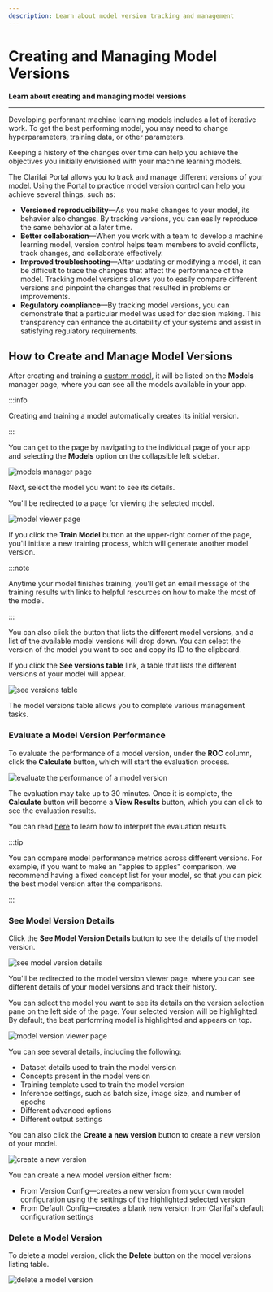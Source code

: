 ```yaml
---
description: Learn about model version tracking and management
---
```


# Creating and Managing Model Versions

**Learn about creating and managing model versions**
<hr />

Developing performant machine learning models includes a lot of iterative work. To get the best performing model, you may need to change hyperparameters, training data, or other parameters. 

Keeping a history of the changes over time can help you achieve the objectives you initially envisioned with your machine learning models. 

The Clarifai Portal allows you to track and manage different versions of your model. Using the Portal to practice model version control can help you achieve several things, such as:

- **Versioned reproducibility**—As you make changes to your model, its behavior also changes. By tracking versions, you can easily reproduce the same behavior at a later time. 
- **Better collaboration**—When you work with a team to develop a machine learning model, version control helps team members to avoid conflicts, track changes, and collaborate effectively.
- **Improved troubleshooting**—After updating or modifying a model, it can be difficult to trace the changes that affect the performance of the model. Tracking model versions allows you to easily compare different versions and pinpoint the changes that resulted in problems or improvements. 
- **Regulatory compliance**—By tracking model versions, you can demonstrate that a particular model was used for decision making. This transparency can enhance the auditability of your systems and assist in satisfying regulatory requirements. 

## How to Create and Manage Model Versions

After creating and training a [custom model](https://docs.clarifai.com/portal-guide/model/pcustom-model-walkthrough/), it will be listed on the **Models** manager page, where you can see all the models available in your app. 

:::info

Creating and training a model automatically creates its initial version. 

:::


You can get to the page by navigating to the individual page of your app and selecting the **Models** option on the collapsible left sidebar. 

![models manager page](/img/community/model_versions/model_versions_1.png)

Next, select the model you want to see its details.

You'll be redirected to a page for viewing the selected model. 

![model viewer page](/img/community/model_versions/model_versions_2.png)

If you click the **Train Model** button at the upper-right corner of the page, you'll initiate a new training process, which will generate another model version.

:::note

Anytime your model finishes training, you'll get an email message of the training results with links to helpful resources on how to make the most of the model.  

:::

You can also click the button that lists the different model versions, and a list of the available model versions will drop down. You can select the version of the model you want to see and copy its ID to the clipboard. 

If you click the **See versions table** link, a table that lists the different versions of your model will appear. 

![see versions table](/img/community/model_versions/model_versions_3.png)

The model versions table allows you to complete various management tasks. 

### Evaluate a Model Version Performance

To evaluate the performance of a model version, under the **ROC** column, click the **Calculate** button, which will start the evaluation process.

![evaluate the performance of a model version](/img/community/model_versions/model_versions_4.png)

The evaluation may take up to 30 minutes. Once it is complete, the **Calculate** button will become a **View Results** button, which you can click to see the evaluation results.

You can read [here](https://docs.clarifai.com/portal-guide/evaluate/interpreting-evaluations/) to learn how to interpret the evaluation results.

:::tip

You can compare model performance metrics across different versions. For example, if you want to make an "apples to apples" comparison, we recommend having a fixed concept list for your model, so that you can pick the best model version after the comparisons.

:::

### See Model Version Details

Click the **See Model Version Details** button to see the details of the model version.

![see model version details](/img/community/model_versions/model_versions_5.png)
 
You'll be redirected to the model version viewer page, where you can see different details of your model versions and track their history.

You can select the model you want to see its details on the version selection pane on the left side of the page. Your selected version will be highlighted. By default, the best performing model is highlighted and appears on top. 

![model version viewer page](/img/community/model_versions/model_versions_6.png)

You can see several details, including the following:

- Dataset details used to train the model version
- Concepts present in the model version
- Training template used to train the model version
- Inference settings, such as batch size, image size, and number of epochs 
- Different advanced options
- Different output settings

You can also click the **Create a new version** button to create a new version of your model. 

![create a new version](/img/community/model_versions/model_versions_7.png)

You can create a new model version either from:

- From Version Config—creates a new version from your own model configuration using the settings of the highlighted selected version
- From Default Config—creates a blank new version from Clarifai's default configuration settings

### Delete a Model Version

To delete a model version, click the **Delete** button on the model versions listing table.

![delete a model version](/img/community/model_versions/model_versions_8.png)

